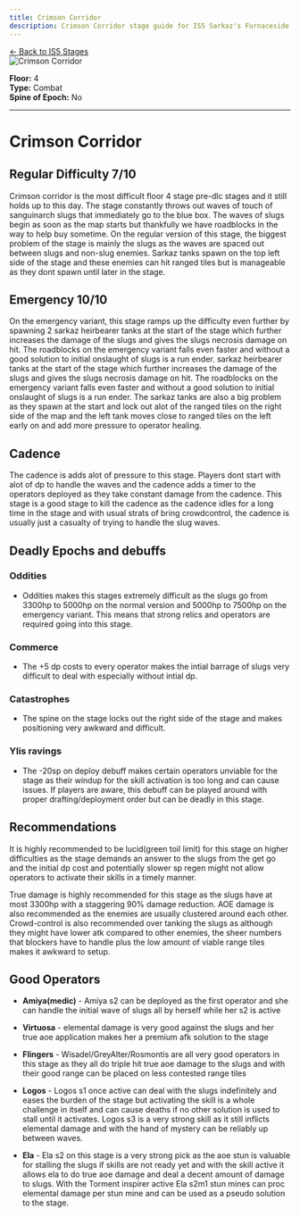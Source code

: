 ```yaml
---
title: Crimson Corridor
description: Crimson Corridor stage guide for IS5 Sarkaz's Furnaceside Fables
---
```


<div class="back-button-container">
  <a href="/is5-sarkaz/stages/" class="back-button">
    <span class="back-arrow">←</span>
    <span class="back-text">Back to IS5 Stages</span>
  </a>
</div>


<img src="/stages/crimson-corridor.png" alt="Crimson Corridor" />

**Floor:** 4  
**Type:** Combat  
**Spine of Epoch:** No  

---

<StrategySection title="Stage Analysis" author="oyana" defaultOpen={true}>

# Crimson Corridor 

## Regular Difficulty 7/10

Crimson corridor is the most difficult floor 4 stage pre-dlc stages and it still holds up to this day. The stage constantly throws out waves of touch of sanguinarch slugs that immediately go to the blue box. The waves of slugs begin as soon as the map starts but thankfully we have roadblocks in the way to help buy sometime. On the regular version of this stage, the biggest problem of the stage is mainly the slugs as the waves are spaced out between slugs and non-slug enemies. Sarkaz tanks spawn on the top left side of the stage and these enemies can hit ranged tiles but is manageable as they dont spawn until later in the stage.

## Emergency 10/10

On the emergency variant, this stage ramps up the difficulty even further by spawning 2 sarkaz heirbearer tanks at the start of the stage which further increases the damage of the slugs and gives the slugs necrosis damage on hit. The roadblocks on the emergency variant falls even faster and without a good solution to initial onslaught of slugs is a run ender. sarkaz heirbearer tanks at the start of the stage which further increases the damage of the slugs and gives the slugs necrosis damage on hit. The roadblocks on the emergency variant falls even faster and without a good solution to initial onslaught of slugs is a run ender. The sarkaz tanks are also a big problem as they spawn at the start and lock out alot of the ranged tiles on the right side of the map and the left tank moves close to ranged tiles on the left early on and add more pressure to operator healing.

## Cadence

The cadence is adds alot of pressure to this stage. Players dont start with alot of dp to handle the waves and the cadence adds a timer to the operators deployed as they take constant damage from the cadence. This stage is a good stage to kill the cadence as the cadence idles for a long time in the stage and with usual strats of bring crowdcontrol, the cadence is usually just a casualty of trying to handle the slug waves.

## Deadly Epochs and debuffs

###  Oddities

- Oddities makes this stages extremely difficult as the slugs go from 3300hp to 5000hp on the normal version and 5000hp to 7500hp on the emergency variant. This means that strong relics and operators are required going into this stage.

### Commerce

- The +5 dp costs to every operator makes the intial barrage of slugs very difficult to deal with especially without intial dp.

### Catastrophes

- The spine on the stage locks out the right side of the stage and makes positioning very awkward and difficult.

### Ylis ravings

- The -20sp on deploy debuff makes certain operators unviable for the stage as their windup for the skill activation is too long and can cause issues. If players are aware, this debuff can be played around with proper drafting/deployment order but can be deadly in this stage.

## Recommendations

It is highly recommended to be lucid(green toil limit) for this stage on higher difficulties as the stage demands an answer to the slugs from the get go and the initial dp cost and potentially slower sp regen might not allow operators to activate their skills in a timely manner.

True damage is highly recommended for this stage as the slugs have at most 3300hp with a staggering 90% damage reduction. AOE damage is also recommended as the enemies are usually clustered around each other. Crowd-control is also recommended over tanking the slugs as although they might have lower atk compared to other enemies, the sheer numbers that blockers have to handle plus the low amount of viable range tiles makes it awkward to setup.

## Good Operators

- **Amiya(medic)** - Amiya s2 can be deployed as the first operator and she can handle the initial wave of slugs all by herself while her s2 is active

- **Virtuosa** - elemental damage is very good against the slugs and her true aoe application makes her a premium afk solution to the stage

- **Flingers** - Wisadel/GreyAlter/Rosmontis are all very good operators in this stage as they all do triple hit true aoe damage to the slugs and with their good range can be placed on less contested range tiles

- **Logos** - Logos s1 once active can deal with the slugs indefinitely and eases the burden of the stage but activating the skill is a whole challenge in itself and can cause deaths if no other solution is used to stall until it activates. Logos s3 is a very strong skill as it still inflicts elemental damage and with the hand of mystery can be reliably up between waves.

- **Ela** - Ela s2 on this stage is a very strong pick as the aoe stun is valuable for stalling the slugs if skills are not ready yet and with the skill active it allows ela to do true aoe damage and deal a decent amount of damage to slugs. With the Torment inspirer active Ela s2m1 stun mines can proc elemental damage per stun mine and can be used as a pseudo solution to the stage.

</StrategySection>
